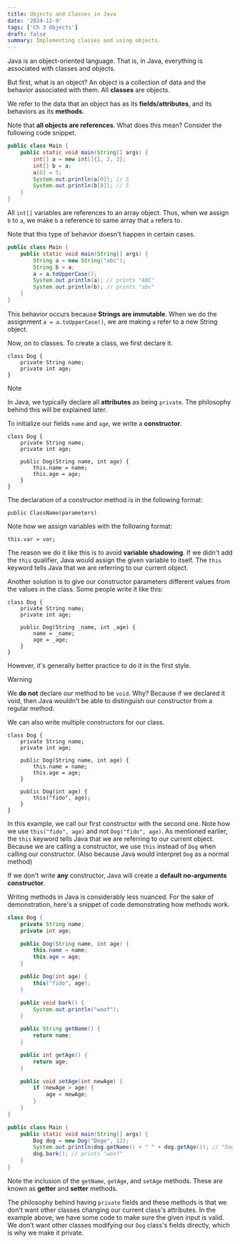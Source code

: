 ```yaml
---
title: Objects and Classes in Java
date: '2024-12-9'
tags: ['Ch 3 Objects']
draft: false
summary: Implementing classes and using objects.
---
```


Java is an object-oriented language. That is, in Java, everything is associated with classes and objects.

But first, what is an object? An object is a collection of data and the behavior associated with them. All **classes** are objects.

We refer to the data that an object has as its **fields/attributes**, and its 
behaviors as its **methods**.

Note that **all objects are references**. What does this mean? Consider
the following code snippet.

```java
public class Main {
    public static void main(String[] args) {
        int[] a = new int[]{1, 2, 3};
        int[] b = a;
        a[0] = 5;
        System.out.println(a[0]); // 5
        System.out.println(b[0]); // 5
    }
}
```

All `int[]` variables are references to an array object. Thus, when we assign
`b` to `a`, we make `b` a reference to same array that `a` refers to.

Note that this type of behavior doesn't happen in certain cases.

```java
public class Main {
    public static void main(String[] args) {
        String a = new String("abc");
        String b = a;
        a = a.toUpperCase();
        System.out.println(a); // prints "ABC"
        System.out.println(b); // prints "abc"
    }
}
```

This behavior occurs because **Strings are immutable**. When we do the assignment
`a = a.toUpperCase()`, we are making `a` refer to a new String object.

Now, on to classes. To create a class, we first declare it.

```
class Dog {
    private String name;
    private int age;
}
```

> [!NOTE]
> In Java, we typically declare all **attributes** as being `private`.
> The philosophy behind this will be explained later.

To initialize our fields `name` and `age`, we write a **constructor**. 

```
class Dog {
    private String name;
    private int age;
    
    public Dog(String name, int age) {
        this.name = name;
        this.age = age;
    }
}
```

The declaration of a constructor method is in the following format:

`public ClassName(parameters)`

Note how we assign variables with the following format:

``` 
this.var = var;
```

The reason we do it like this is to avoid **variable shadowing**. If we didn't
add the `this` qualifier, Java would assign the given variable to itself. 
The `this` keyword tells Java that we are referring to our current object.

Another solution is to give our constructor parameters different values from the 
values in the class. Some people write it like this:

```
class Dog {
    private String name;
    private int age;
    
    public Dog(String _name, int _age) {
        name = _name;
        age = _age;
    }
}
```

However, it's generally better practice to do it in the first style.

> [!WARNING]
> We **do not** declare our method to be `void`. Why? Because if we declared it void, then 
> Java wouldn't be able to distinguish our constructor from a regular method.

We can also write multiple constructors for our class.

```
class Dog {
    private String name;
    private int age;

    public Dog(String name, int age) {
        this.name = name;
        this.age = age;
    }

    public Dog(int age) {
        this("fido", age);
    }
}
```

In this example, we call our first constructor with the second one. Note how
we use `this("fido", age)` and not `Dog("fido", age)`. As mentioned earlier, 
the `this` keyword tells Java that we are referring to our current object.
Because we are calling a constructor, we use `this` instead of `Dog` when calling
our constructor. (Also because Java would interpret `Dog` as a normal method)

If we don't write **any** constructor, Java will create a **default no-arguments constructor**.

Writing methods in Java is considerably less nuanced. For the sake of demonstration,
here's a snippet of code demonstrating how methods work.

```java
class Dog {
    private String name;
    private int age;

    public Dog(String name, int age) {
        this.name = name;
        this.age = age;
    }

    public Dog(int age) {
        this("fido", age);
    }

    public void bark() {
        System.out.println("woof");
    }

    public String getName() {
        return name;
    }

    public int getAge() {
        return age;
    }

    public void setAge(int newAge) {
        if (newAge > age) {
            age = newAge;
        }
    }
}

public class Main {
    public static void main(String[] args) {
        Dog dog = new Dog("Doge", 12);
        System.out.println(dog.getName() + " " + dog.getAge()); // "Doge 12"
        dog.bark(); // prints "woof"
    }
}
```

Note the inclusion of the `getName`, `getAge`, and `setAge` methods. These are 
known as **getter** and **setter** methods.

The philosophy behind having `private` fields and these methods is that we don't
want other classes changing our current class's attributes. In the example above,
we have some code to make sure the given input is valid. We don't want other 
classes modifying our `Dog` class's fields directly, which is why we make it 
private.
